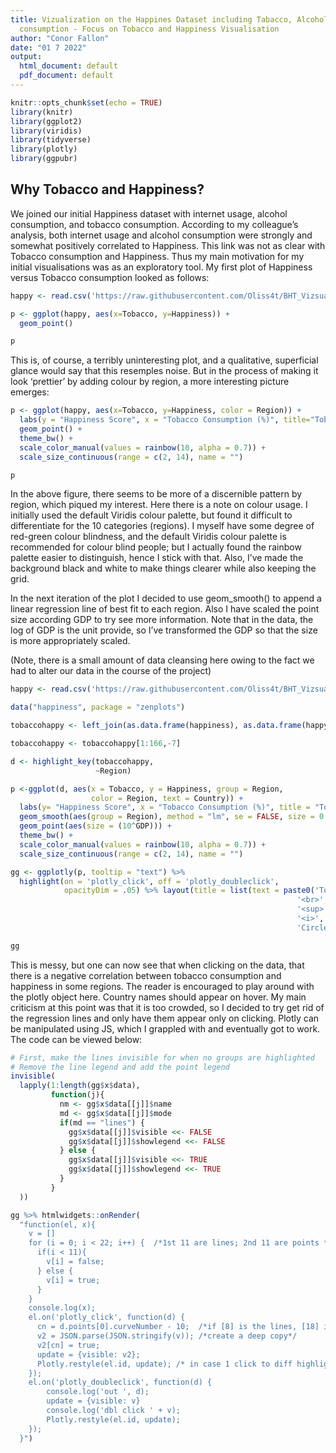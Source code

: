 ```yaml
---
title: Vizualization on the Happines Dataset including Tabacco, Alcohole and Internet
  consumption - Focus on Tobacco and Happiness Visualisation
author: "Conor Fallon"
date: "01 7 2022"
output:
  html_document: default
  pdf_document: default
---
```


```r
knitr::opts_chunk$set(echo = TRUE)
library(knitr)
library(ggplot2)
library(viridis)
library(tidyverse)
library(plotly)
library(ggpubr)

```

## Why Tobacco and Happiness?

We joined our initial Happiness dataset with internet usage, alcohol consumption, and tobacco consumption. According to my colleague's analysis, both internet usage and alcohol consumption were strongly and somewhat positively correlated to Happiness. This link was not as clear with Tobacco consumption and Happiness. Thus my main motivation for my initial visualisations was as an exploratory tool. My first plot of Happiness versus Tobacco consumption looked as follows:

```r
happy <- read.csv('https://raw.githubusercontent.com/Oliss4t/BHT_Vizsualisation_Project/main/data/preprocessed_data_2018_no_nan.csv')

p <- ggplot(happy, aes(x=Tobacco, y=Happiness)) +
  geom_point()

p

```

This is, of course, a terribly uninteresting plot, and a qualitative, superficial glance would say that this resemples noise. But in the process of making it look 'prettier' by adding colour by region, a more interesting picture emerges:

```r

p <- ggplot(happy, aes(x=Tobacco, y=Happiness, color = Region)) +
  labs(y = "Happiness Score", x = "Tobacco Consumption (%)", title="Tobacco and Happiness") +
  geom_point() +
  theme_bw() + 
  scale_color_manual(values = rainbow(10, alpha = 0.7)) +
  scale_size_continuous(range = c(2, 14), name = "")

p 

```

In the above figure, there seems to be more of a discernible pattern by region, which piqued my interest. Here there is a note on colour usage. I initially used the default Viridis colour palette, but found it difficult to differentiate for the 10 categories (regions). I myself have some degree of red-green colour blindness, and the default Viridis colour palette is recommended for colour blind people; but I actually found the rainbow palette easier to distinguish, hence I stick with that. Also, I've made the background black and white to make things clearer while also keeping the grid.

In the next iteration of the plot I decided to use geom_smooth() to append a linear regression line of best fit to each region. Also I have scaled the point size according GDP to try see more information. Note that in the data, the log of GDP is the unit provide, so I've transformed the GDP so that the size is more appropriately scaled.

(Note, there is a small amount of data cleansing here owing to the fact we had to alter our data in the course of the project)

```r

happy <- read.csv('https://raw.githubusercontent.com/Oliss4t/BHT_Vizsualisation_Project/main/data/preprocessed_data_2018_no_nan.csv')

data("happiness", package = "zenplots")

tobaccohappy <- left_join(as.data.frame(happiness), as.data.frame(happy[ ,c("Country","Tobacco")]), by = 'Country')

tobaccohappy <- tobaccohappy[1:166,-7]

d <- highlight_key(tobaccohappy,
                   ~Region)

p <-ggplot(d, aes(x = Tobacco, y = Happiness, group = Region, 
                  color = Region, text = Country)) + 
  labs(y= "Happiness Score", x = "Tobacco Consumption (%)", title = "Tobacco and Happiness") + 
  geom_smooth(aes(group = Region), method = "lm", se = FALSE, size = 0.5) + 
  geom_point(aes(size = (10^GDP))) +
  theme_bw() + 
  scale_color_manual(values = rainbow(10, alpha = 0.7)) +
  scale_size_continuous(range = c(2, 14), name = "")

gg <- ggplotly(p, tooltip = "text") %>% 
  highlight(on = 'plotly_click', off = 'plotly_doubleclick', 
            opacityDim = .05) %>% layout(title = list(text = paste0('Tobacco and Happiness',
                                                                '<br>',
                                                                '<sup>',
                                                                '<i>',
                                                                'Circle Size is proportional to GDP','</i>','</sup>')))

gg

```



This is messy, but one can now see that when clicking on the data, that there is a negative correlation between tobacco consumption and happiness in some regions. The reader is encouraged to play around with the plotly object here. Country names should appear on hover. My main criticism at this point was that it is too crowded, so I decided to try get rid of the regression lines and only have them appear only on clicking. Plotly can be manipulated using JS, which I grappled with and eventually got to work. The code can be viewed below:


```r

# First, make the lines invisible for when no groups are highlighted
# Remove the line legend and add the point legend
invisible(
  lapply(1:length(gg$x$data),
         function(j){
           nm <- gg$x$data[[j]]$name
           md <- gg$x$data[[j]]$mode
           if(md == "lines") {
             gg$x$data[[j]]$visible <<- FALSE
             gg$x$data[[j]]$showlegend <<- FALSE
           } else {
             gg$x$data[[j]]$visible <<- TRUE
             gg$x$data[[j]]$showlegend <<- TRUE
           }
         }
  ))

gg %>% htmlwidgets::onRender(
  "function(el, x){
    v = [] 
    for (i = 0; i < 22; i++) {  /*1st 11 are lines; 2nd 11 are points */
      if(i < 11){
        v[i] = false;
      } else {
        v[i] = true;
      }
    }
    console.log(x);
    el.on('plotly_click', function(d) {
      cn = d.points[0].curveNumber - 10;  /*if [8] is the lines, [18] is the points*/
      v2 = JSON.parse(JSON.stringify(v)); /*create a deep copy*/
      v2[cn] = true;
      update = {visible: v2};
      Plotly.restyle(el.id, update); /* in case 1 click to diff highlight */
    });
    el.on('plotly_doubleclick', function(d) {
        console.log('out ', d);
        update = {visible: v}
        console.log('dbl click ' + v);
        Plotly.restyle(el.id, update);
    });
  }")
```

